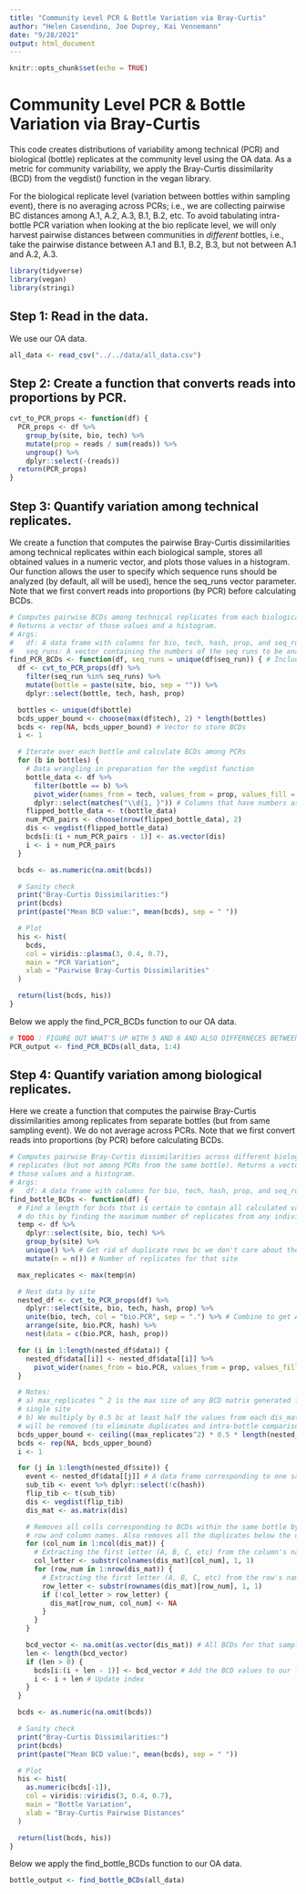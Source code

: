 ```yaml
---
title: "Community Level PCR & Bottle Variation via Bray-Curtis"
author: "Helen Casendino, Joe Duprey, Kai Vennemann"
date: "9/28/2021"
output: html_document
---
```

  
```r
knitr::opts_chunk$set(echo = TRUE)
```

# Community Level PCR & Bottle Variation via Bray-Curtis

This code creates distributions of variability among technical (PCR) and biological (bottle) replicates at the community level using the OA data. As a metric for community variability, we apply the Bray-Curtis dissimilarity (BCD) from the vegdist() function in the vegan library.

For the biological replicate level (variation between bottles within sampling event), there is no averaging across PCRs; i.e., we are collecting pairwise BC distances among A.1, A.2, A.3, B.1, B.2, etc. To avoid tabulating intra-bottle PCR variation when looking at the bio replicate level, we will only harvest pairwise distances between communities in *different* bottles, i.e., take the pairwise distance between A.1 and B.1, B.2, B.3, but not between A.1 and A.2, A.3.

```r
library(tidyverse)
library(vegan)
library(stringi)
```

## Step 1: Read in the data.

We use our OA data.

```r
all_data <- read_csv("../../data/all_data.csv")
```

## Step 2: Create a function that converts reads into proportions by PCR.

```r
cvt_to_PCR_props <- function(df) {
  PCR_props <- df %>%
    group_by(site, bio, tech) %>%
    mutate(prop = reads / sum(reads)) %>%
    ungroup() %>%
    dplyr::select(-(reads))
  return(PCR_props)
}
```

## Step 3: Quantify variation among technical replicates.

We create a function that computes the pairwise Bray-Curtis dissimilarities among technical replicates within each biological sample, stores all obtained values in a numeric vector, and plots those values in a histogram. Our function allows the user to specify which sequence runs should be analyzed (by default, all will be used), hence the seq_runs vector parameter. Note that we first convert reads into proportions (by PCR) before calculating BCDs.

```r
# Computes pairwise BCDs among technical replicates from each biological sample.
# Returns a vector of those values and a histogram.
# Args:
#   df: A data frame with columns for bio, tech, hash, prop, and seq_run.
#   seq_runs: A vector containing the numbers of the seq runs to be analyzed.
find_PCR_BCDs <- function(df, seq_runs = unique(df$seq_run)) { # Includes all seq runs by default
  df <- cvt_to_PCR_props(df) %>%
    filter(seq_run %in% seq_runs) %>%
    mutate(bottle = paste(site, bio, sep = "")) %>%
    dplyr::select(bottle, tech, hash, prop)

  bottles <- unique(df$bottle)
  bcds_upper_bound <- choose(max(df$tech), 2) * length(bottles)
  bcds <- rep(NA, bcds_upper_bound) # Vector to store BCDs
  i <- 1

  # Iterate over each bottle and calculate BCDs among PCRs
  for (b in bottles) {
    # Data wrangling in preparation for the vegdist function
    bottle_data <- df %>%
      filter(bottle == b) %>%
      pivot_wider(names_from = tech, values_from = prop, values_fill = 0) %>%
      dplyr::select(matches("\\d{1, }")) # Columns that have numbers as names (i.e., represent PCRs)
    flipped_bottle_data <- t(bottle_data)
    num_PCR_pairs <- choose(nrow(flipped_bottle_data), 2)
    dis <- vegdist(flipped_bottle_data)
    bcds[i:(i + num_PCR_pairs - 1)] <- as.vector(dis)
    i <- i + num_PCR_pairs
  }

  bcds <- as.numeric(na.omit(bcds))

  # Sanity check
  print("Bray-Curtis Dissimilarities:")
  print(bcds)
  print(paste("Mean BCD value:", mean(bcds), sep = " "))

  # Plot
  his <- hist(
    bcds,
    col = viridis::plasma(3, 0.4, 0.7),
    main = "PCR Variation",
    xlab = "Pairwise Bray-Curtis Dissimilarities"
  )

  return(list(bcds, his))
}
```

Below we apply the find_PCR_BCDs function to our OA data.

```r
# TODO : FIGURE OUT WHAT'S UP WITH 5 AND 6 AND ALSO DIFFERNECES BETWEEN SEQ RUNS
PCR_output <- find_PCR_BCDs(all_data, 1:4)
```

## Step 4: Quantify variation among biological replicates.

Here we create a function that computes the pairwise Bray-Curtis dissimilarities among replicates from separate bottles (but from same sampling event). We do not average across PCRs. Note that we first convert reads into proportions (by PCR) before calculating BCDs.

```r
# Computes pairwise Bray-Curtis dissimilarities across different biological
# replicates (but not among PCRs from the same bottle). Returns a vector of
# those values and a histogram.
# Args:
#   df: A data frame with columns for bio, tech, hash, prop, and seq_run.
find_bottle_BCDs <- function(df) {
  # Find a length for bcds that is certain to contain all calculated values. We
  # do this by finding the maximum number of replicates from any individual site.
  temp <- df %>%
    dplyr::select(site, bio, tech) %>%
    group_by(site) %>%
    unique() %>% # Get rid of duplicate rows bc we don't care about the number of hashes
    mutate(n = n()) # Number of replicates for that site

  max_replicates <- max(temp$n)

  # Nest data by site
  nested_df <- cvt_to_PCR_props(df) %>%
    dplyr::select(site, bio, tech, hash, prop) %>%
    unite(bio, tech, col = "bio.PCR", sep = ".") %>% # Combine to get A.1, A.2, etc.
    arrange(site, bio.PCR, hash) %>%
    nest(data = c(bio.PCR, hash, prop))

  for (i in 1:length(nested_df$data)) {
    nested_df$data[[i]] <- nested_df$data[[i]] %>%
      pivot_wider(names_from = bio.PCR, values_from = prop, values_fill = 0)
  }

  # Notes:
  # a) max_replicates ^ 2 is the max size of any BCD matrix generated from a
  # single site
  # b) We multiply by 0.5 bc at least half the values from each dis_mat matrix
  # will be removed (to eliminate duplicates and intra-bottle comparisons)
  bcds_upper_bound <- ceiling((max_replicates^2) * 0.5 * length(nested_df$site))
  bcds <- rep(NA, bcds_upper_bound)
  i <- 1

  for (j in 1:length(nested_df$site)) {
    event <- nested_df$data[[j]] # A data frame corresponding to one sampling event
    sub_tib <- event %>% dplyr::select(!c(hash))
    flip_tib <- t(sub_tib)
    dis <- vegdist(flip_tib)
    dis_mat <- as.matrix(dis)

    # Removes all cells corresponding to BCDs within the same bottle by using
    # row and column names. Also removes all the duplicates below the diagonal.
    for (col_num in 1:ncol(dis_mat)) {
      # Extracting the first letter (A, B, C, etc) from the column's name
      col_letter <- substr(colnames(dis_mat)[col_num], 1, 1)
      for (row_num in 1:nrow(dis_mat)) {
        # Extracting the first letter (A, B, C, etc) from the row's name
        row_letter <- substr(rownames(dis_mat)[row_num], 1, 1)
        if (!col_letter > row_letter) {
          dis_mat[row_num, col_num] <- NA
        }
      }
    }

    bcd_vector <- na.omit(as.vector(dis_mat)) # All BCDs for that sampling event as vector
    len <- length(bcd_vector)
    if (len > 0) {
      bcds[i:(i + len - 1)] <- bcd_vector # Add the BCD values to our long vector
      i <- i + len # Update index
    }
  }

  bcds <- as.numeric(na.omit(bcds))

  # Sanity check
  print("Bray-Curtis Dissimilarities:")
  print(bcds)
  print(paste("Mean BCD value:", mean(bcds), sep = " "))

  # Plot
  his <- hist(
    as.numeric(bcds[-1]),
    col = viridis::viridis(3, 0.4, 0.7),
    main = "Bottle Variation",
    xlab = "Bray-Curtis Pairwise Distances"
  )

  return(list(bcds, his))
}
```

Below we apply the find_bottle_BCDs function to our OA data.

```r
bottle_output <- find_bottle_BCDs(all_data)
```